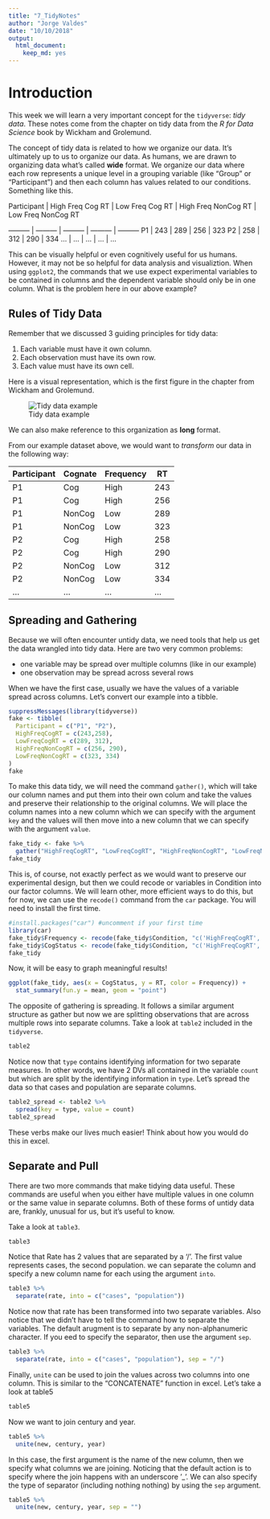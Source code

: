 ```yaml
---
title: "7_TidyNotes"
author: "Jorge Valdes"
date: "10/10/2018"
output: 
  html_document:
    keep_md: yes
---
```


# Introduction

This week we will learn a very important concept for the `tidyverse`: _tidy data_. These notes come from the chapter on tidy data from the _R for Data Science_ book by Wickham and Grolemund. 

The concept of tidy data is related to how we organize our data. It's ultimately up to us to organize our data. As humans, we are drawn to organizing data what's called **wide** format. We organize our data where each row represents a unique level in a grouping variable (like "Group" or "Participant") and then each column has values related to our conditions. Something like this.

Participant | High Freq Cog RT | Low Freq Cog RT | High Freq NonCog RT | Low Freq NonCog RT 

--------- | --------- | --------- | ---------  | --------- 
P1 | 243 | 289 | 256 | 323
P2 | 258 | 312 | 290 | 334
... | ... | ... | ... | ...

This can be visually helpful or even cognitively useful for us humans. However, it may not be so helpful for data analysis and visualiztion. When using `ggplot2`, the commands that we use expect experimental variables to be contained in columns and the dependent variable should only be in one column. What is the problem here in our above example? 

## Rules of Tidy Data

Remember that we discussed 3 guiding principles for tidy data:

1. Each variable must have it own column.
2. Each observation must have its own row.
3. Each value must have its own cell. 

Here is a visual representation, which is the first figure in the chapter from Wickham and Grolemund. 

![Tidy data example](Images/Tidy_Figex.png)

We can also make reference to this organization as **long** format. 

From our example dataset above, we would want to _transform_ our data in the following way:

Participant | Cognate | Frequency | RT
--------- | --------- | --------- | --------- 
P1 | Cog | High | 243 
P1 | Cog | High | 256 
P1 | NonCog | Low | 289 
P1 | NonCog | Low | 323
P2 | Cog | High | 258 
P2 | Cog | High | 290 
P2 | NonCog | Low | 312 
P2 | NonCog | Low | 334
... | ... | ... | ...

## Spreading and Gathering

Because we will often encounter untidy data, we need tools that help us get the data wrangled into tidy data. Here are two very common problems:

* one variable may be spread over multiple columns (like in our example)
* one observation may be spread across several rows

When we have the first case, usually we have the values of a variable spread across columns. Let's convert our example into a tibble.

```r
suppressMessages(library(tidyverse))
fake <- tibble(
  Participant = c("P1", "P2"),
  HighFreqCogRT = c(243,258),
  LowFreqCogRT = c(289, 312),
  HighFreqNonCogRT = c(256, 290),
  LowFreqNonCogRT = c(323, 334)
)
fake
```

To make this data tidy, we will need the command `gather()`, which will take our column names and put them into their own colum and take the values and preserve their relationship to the original columns. We will place the column names into a new column which we can specify with the argument `key` and the values will then move into a new column that we can specify with the argument `value`. 

```r
fake_tidy <- fake %>% 
  gather("HighFreqCogRT", "LowFreqCogRT", "HighFreqNonCogRT", "LowFreqNonCogRT", key = "Condition", value = "RT")
fake_tidy
```

This is, of course, not exactly perfect as we would want to preserve our experimental design, but then we could recode or variables in Condition into our factor columns. We will learn other, more efficient ways to do this, but for now, we can use the `recode()` command from the `car` package. You will need to install the first time. 

```r
#install.packages("car") #uncomment if your first time
library(car)
fake_tidy$Frequency <- recode(fake_tidy$Condition, "c('HighFreqCogRT','HighFreqNonCogRT') = 'High'; else = 'Low'")
fake_tidy$CogStatus <- recode(fake_tidy$Condition, "c('HighFreqCogRT','LowFreqCogRT') = 'Cognate'; else = 'Noncognate'")
fake_tidy
```

Now, it will be easy to graph meaningful results!

```r
ggplot(fake_tidy, aes(x = CogStatus, y = RT, color = Frequency)) +
  stat_summary(fun.y = mean, geom = "point")
```

The opposite of gathering is spreading. It follows a similar argument structure as gather but now we are splitting observations that are across multiple rows into separate columns. Take a look at `table2` included in the `tidyverse`.

```r
table2
```

Notice now that `type` contains identifying information for two separate measures. In other words, we have 2 DVs all contained in the variable `count` but which are split by the identifying information in `type`. Let's spread the data so that cases and population are separate columns. 

```r
table2_spread <- table2 %>% 
  spread(key = type, value = count)
table2_spread
```

These verbs make our lives much easier! Think about how you would do this in excel.

## Separate and Pull

There are two more commands that make tidying data useful. These commands are useful when you either have multiple values in one column or the same value in separate columns. Both of these forms of untidy data are, frankly, unusual for us, but it's useful to know. 

Take a look at `table3`. 

```r
table3
```

Notice that Rate has 2 values that are separated by a '/'. The first value represents cases, the second population. we can separate the column and specify a new column name for each using the argument `into`.

```r
table3 %>% 
  separate(rate, into = c("cases", "population"))
```

Notice now that rate has been transformed into two separate variables. Also notice that we didn't have to tell the command how to separate the variables. The default arugment is to separate by any non-alphanumeric character. If you eed to specify the separator, then use the argument `sep`. 

```r
table3 %>% 
  separate(rate, into = c("cases", "population"), sep = "/")

```

Finally, `unite` can be used to join the values across two columns into one column. This is similar to the "CONCATENATE" function in excel. Let's take a look at table5

```r
table5
```

Now we want to join century and year.

```r
table5 %>% 
  unite(new, century, year)
```

In this case, the first argument is the name of the new column, then we specify what columns we are joining. Noticing that the default action is to specify where the join happens with an underscore '_'. We can also specify the type of separator (including nothing nothing) by using the `sep` argument. 

```r
table5 %>% 
  unite(new, century, year, sep = "")
```

